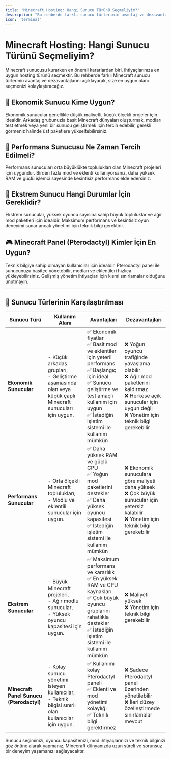 ```yaml
---
title: 'Minecraft Hosting: Hangi Sunucu Türünü Seçmeliyim?'
description: "Bu rehberde farklı sunucu türlerinin avantaj ve dezavantajlarını açıklayarak, size en uygun olan paketi seçmenizi kolaylaştıracağız."
icon: 'terminal'
---
```


# Minecraft Hosting: Hangi Sunucu Türünü Seçmeliyim?

Minecraft sunucusu kurarken en önemli kararlardan biri, ihtiyaçlarınıza en uygun hosting türünü seçmektir. Bu rehberde farklı Minecraft sunucu türlerinin avantaj ve dezavantajlarını açıklayarak, size en uygun olanı seçmenizi kolaylaştıracağız.

## 🌿 Ekonomik Sunucu Kime Uygun?
Ekonomik sunucular genellikle düşük maliyetli, küçük ölçekli projeler için idealdir. Arkadaş grubunuzla basit Minecraft dünyaları oluşturmak, modları test etmek veya yeni bir sunucu geliştirmek için tercih edebilir, gerekli görmeniz halinde üst paketlere yükseltebilirsiniz.

## 🚀 Performans Sunucusu Ne Zaman Tercih Edilmeli?
Performans sunucuları orta büyüklükte toplulukları olan Minecraft projeleri için uygundur. Birden fazla mod ve eklenti kullanıyorsanız, daha yüksek RAM ve güçlü işlemci sayesinde kesintisiz performans elde edersiniz.

## 💎 Ekstrem Sunucu Hangi Durumlar İçin Gereklidir?
Ekstrem sunucular, yüksek oyuncu sayısına sahip büyük topluluklar ve ağır mod paketleri için idealdir. Maksimum performans ve kesintisiz oyun deneyimi sunar ancak yönetimi için teknik bilgi gerektirir.

## 🎮 Minecraft Panel (Pterodactyl) Kimler İçin En Uygun?
Teknik bilgiye sahip olmayan kullanıcılar için idealdir. Pterodactyl panel ile sunucunuzu basitçe yönetebilir, modları ve eklentileri hızlıca yükleyebilirsiniz. Gelişmiş yönetim ihtiyaçları için kısmi sınırlamalar olduğunu unutmayın.

---

## 🚩 Sunucu Türlerinin Karşılaştırılması

| Sunucu Türü                             | Kullanım Alanı                                                           | Avantajları                                                                                             | Dezavantajları                                                                               |
|-----------------------------------------|--------------------------------------------------------------------------|---------------------------------------------------------------------------------------------------------|----------------------------------------------------------------------------------------------|
| **Ekonomik Sunucular**                  | - Küçük arkadaş grupları,<br>- Geliştirme aşamasında olan veya küçük çaplı Minecraft sunucuları için uygun. | ✅ Ekonomik fiyatlar<br>✅ Basit mod ve eklentiler için yeterli performans<br>✅ Başlangıç için ideal<br>✅ Sunucu geliştirme ve test amaçlı kullanım için uygun<br>✅ İstediğin işletim sistemi ile kullanım mümkün | ❌ Yoğun oyuncu trafiğinde yavaşlama olabilir<br>❌ Ağır mod paketlerini kaldırmaz<br>❌ Herkese açık sunucular için uygun değil<br>❌ Yönetim için teknik bilgi gerekebilir |
| **Performans Sunucular**                | - Orta ölçekli Minecraft toplulukları,<br>- Modlu ve eklentili sunucular için uygun. | ✅ Daha yüksek RAM ve güçlü CPU<br>✅ Yoğun mod paketlerini destekler<br>✅ Daha yüksek oyuncu kapasitesi<br>✅ İstediğin işletim sistemi ile kullanım mümkün              | ❌ Ekonomik sunuculara göre maliyeti daha yüksek<br>❌ Çok büyük sunucular için yetersiz kalabilir<br>❌ Yönetim için teknik bilgi gerekebilir |
| **Ekstrem Sunucular**                   | - Büyük Minecraft projeleri,<br>- Ağır modlu sunucular,<br>- Yüksek oyuncu kapasitesi için uygun. | ✅ Maksimum performans ve kararlılık<br>✅ En yüksek RAM ve CPU kaynakları<br>✅ Çok büyük oyuncu gruplarını rahatlıkla destekler<br>✅ İstediğin işletim sistemi ile kullanım mümkün | ❌ Maliyeti yüksek<br>❌ Yönetim için teknik bilgi gerekebilir                                |
| **Minecraft Panel Sunucu (Pterodactyl)** | - Kolay sunucu yönetimi isteyen kullanıcılar,<br>- Teknik bilgisi sınırlı olan kullanıcılar için uygun. | ✅ Kullanımı kolay Pterodactyl paneli<br>✅ Eklenti ve mod yönetimi kolaylığı<br>✅ Teknik bilgi gerektirmez                             | ❌ Sadece Pterodactyl panel üzerinden yönetilebilir<br>❌ İleri düzey özelleştirmede sınırlamalar mevcut |


Sunucu seçiminizi, oyuncu kapasitenizi, mod ihtiyaçlarınızı ve teknik bilginizi göz önüne alarak yapmanız, Minecraft dünyanızda uzun süreli ve sorunsuz bir deneyim yaşamanızı sağlayacaktır.
